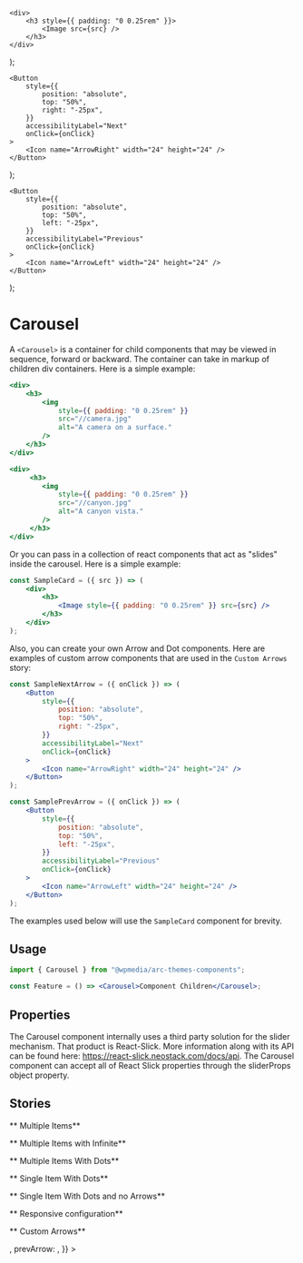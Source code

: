 
	<div>
		<h3 style={{ padding: "0 0.25rem" }}>
			<Image src={src} />
		</h3>
	</div>
);

	<Button
		style={{
			position: "absolute",
			top: "50%",
			right: "-25px",
		}}
		accessibilityLabel="Next"
		onClick={onClick}
	>
		<Icon name="ArrowRight" width="24" height="24" />
	</Button>
);

	<Button
		style={{
			position: "absolute",
			top: "50%",
			left: "-25px",
		}}
		accessibilityLabel="Previous"
		onClick={onClick}
	>
		<Icon name="ArrowLeft" width="24" height="24" />
	</Button>
);

<Meta title="Components/Carousel" component={Carousel} />

# Carousel

A `<Carousel>` is a container for child components that may be viewed in sequence,
forward or backward. The container can take in markup of children div containers. Here is a simple example:

```jsx
<div>
	<h3>
		<img
			style={{ padding: "0 0.25rem" }}
			src="//camera.jpg"
			alt="A camera on a surface."
		/>
	</h3>
</div>

<div>
	 <h3>
		<img
			style={{ padding: "0 0.25rem" }}
			src="//canyon.jpg"
			alt="A canyon vista."
		/>
	 </h3>
</div>
```

Or you can pass in a collection of react components that act as "slides" inside the carousel. Here is a simple example:

```jsx
const SampleCard = ({ src }) => (
	<div>
		<h3>
			<Image style={{ padding: "0 0.25rem" }} src={src} />
		</h3>
	</div>
);
```

Also, you can create your own Arrow and Dot components. Here are examples of custom arrow components that are used
in the `Custom Arrows` story:

```jsx
const SampleNextArrow = ({ onClick }) => (
	<Button
		style={{
			position: "absolute",
			top: "50%",
			right: "-25px",
		}}
		accessibilityLabel="Next"
		onClick={onClick}
	>
		<Icon name="ArrowRight" width="24" height="24" />
	</Button>
);

const SamplePrevArrow = ({ onClick }) => (
	<Button
		style={{
			position: "absolute",
			top: "50%",
			left: "-25px",
		}}
		accessibilityLabel="Previous"
		onClick={onClick}
	>
		<Icon name="ArrowLeft" width="24" height="24" />
	</Button>
);
```

The examples used below will use the `SampleCard` component for brevity.

## Usage

```jsx
import { Carousel } from "@wpmedia/arc-themes-components";

const Feature = () => <Carousel>Component Children</Carousel>;
```

## Properties

The Carousel component internally uses a third party solution for the slider mechanism. That product is React-Slick.
More information along with its API can be found here: https://react-slick.neostack.com/docs/api.
The Carousel component can accept all of React Slick properties through the sliderProps object property.

<ArgsTable of={Carousel} />

## Stories

** Multiple Items**

<Canvas>
	<Story name="Multiple Items">
		<div
			style={{
				marginLeft: "auto",
				marginRight: "auto",
				maxWidth: "90rem",
			}}
		>
			<Carousel
				sliderProps={{
					centerMode: false,
					infinite: false,
					centerPadding: "60px",
					slidesToShow: 4,
					speed: 500,
					slidesToScroll: 1,
					initialSlide: 0,
				}}
			>
				<SampleCard src="/camera.jpg" />
				<SampleCard src="/canyon.jpg" />
				<SampleCard src="/coffee.jpg" />
				<SampleCard src="/iceberg.jpg" />
				<SampleCard src="/keyboard.jpg" />
				<SampleCard src="/moon.jpg" />
				<SampleCard src="/sunflowers.jpg" />
				<SampleCard src="/turtle.jpg" />
				<SampleCard src="/waterfall.jpg" />
				<SampleCard src="/wave.jpg" />
			</Carousel>
		</div>
	</Story>
</Canvas>

** Multiple Items with Infinite**

<Canvas>
	<Story name="Multiple Items with Infinite">
		<div
			style={{
				marginLeft: "auto",
				marginRight: "auto",
				maxWidth: "90rem",
			}}
		>
			<Carousel
				sliderProps={{
					centerMode: true,
					infinite: true,
					centerPadding: "60px",
					slidesToShow: 4,
					speed: 500,
					slidesToScroll: 1,
					initialSlide: 0,
				}}
			>
				<SampleCard src="/camera.jpg" />
				<SampleCard src="/canyon.jpg" />
				<SampleCard src="/coffee.jpg" />
				<SampleCard src="/iceberg.jpg" />
				<SampleCard src="/keyboard.jpg" />
				<SampleCard src="/moon.jpg" />
				<SampleCard src="/sunflowers.jpg" />
				<SampleCard src="/turtle.jpg" />
				<SampleCard src="/waterfall.jpg" />
				<SampleCard src="/wave.jpg" />
			</Carousel>
		</div>
	</Story>
</Canvas>

** Multiple Items With Dots**

<Canvas>
	<Story name="Multiple Items With Dots">
		<div
			style={{
				marginLeft: "auto",
				marginRight: "auto",
				maxWidth: "90rem",
			}}
		>
			<Carousel
				sliderProps={{
					dots: true,
					centerMode: true,
					infinite: true,
					centerPadding: "60px",
					slidesToShow: 3,
					speed: 500,
					slidesToScroll: 1,
					initialSlide: 0,
				}}
			>
				<SampleCard src="/camera.jpg" />
				<SampleCard src="/canyon.jpg" />
				<SampleCard src="/coffee.jpg" />
				<SampleCard src="/iceberg.jpg" />
				<SampleCard src="/keyboard.jpg" />
				<SampleCard src="/moon.jpg" />
				<SampleCard src="/sunflowers.jpg" />
				<SampleCard src="/turtle.jpg" />
				<SampleCard src="/waterfall.jpg" />
				<SampleCard src="/wave.jpg" />
			</Carousel>
		</div>
	</Story>
</Canvas>

** Single Item With Dots**

<Canvas>
	<Story name="Single Item With Dots">
		<div
			style={{
				marginLeft: "auto",
				marginRight: "auto",
				width: "350px",
			}}
		>
			<Carousel
				sliderProps={{
					dots: true,
					slidesToShow: 1,
					slidesToScroll: 1,
					initialSlide: 0,
					centerMode: false,
				}}
			>
				<SampleCard src="/camera.jpg" />
				<SampleCard src="/canyon.jpg" />
				<SampleCard src="/coffee.jpg" />
				<SampleCard src="/iceberg.jpg" />
				<SampleCard src="/keyboard.jpg" />
			</Carousel>
		</div>
	</Story>
</Canvas>

** Single Item With Dots and no Arrows**

<Canvas>
	<Story name="Single Item With Dots and no Arrows">
		<div
			style={{
				marginLeft: "auto",
				marginRight: "auto",
				width: "350px",
			}}
		>
			<Carousel
				sliderProps={{
					dots: true,
					arrows: false,
					slidesToShow: 1,
					slidesToScroll: 1,
					initialSlide: 0,
					centerMode: false,
				}}
			>
				<SampleCard src="/camera.jpg" />
				<SampleCard src="/canyon.jpg" />
				<SampleCard src="/coffee.jpg" />
				<SampleCard src="/iceberg.jpg" />
				<SampleCard src="/keyboard.jpg" />
			</Carousel>
		</div>
	</Story>
</Canvas>

** Responsive configuration**

<Canvas>
	<Story name="Responsive configuration">
		<div
			style={{
				marginLeft: "auto",
				marginRight: "auto",
				maxWidth: "90rem",
			}}
		>
			<Carousel
				sliderProps={{
					centerMode: false,
					infinite: false,
					centerPadding: "60px",
					slidesToShow: 3,
					speed: 500,
					slidesToScroll: 1,
					initialSlide: 0,
					responsive: [
						{
							breakpoint: 1024,
							settings: {
								slidesToShow: 3,
								slidesToScroll: 3,
								infinite: true,
								centerMode: false,
							},
						},
						{
							breakpoint: 600,
							settings: {
								slidesToShow: 1,
								slidesToScroll: 1,
								initialSlide: 0,
								centerMode: false,
							},
						},
					],
				}}
			>
				<SampleCard src="/camera.jpg" />
				<SampleCard src="/canyon.jpg" />
				<SampleCard src="/coffee.jpg" />
				<SampleCard src="/iceberg.jpg" />
				<SampleCard src="/keyboard.jpg" />
				<SampleCard src="/moon.jpg" />
				<SampleCard src="/sunflowers.jpg" />
				<SampleCard src="/turtle.jpg" />
				<SampleCard src="/waterfall.jpg" />
				<SampleCard src="/wave.jpg" />
			</Carousel>
		</div>
	</Story>
</Canvas>

** Custom Arrows**

<Canvas>
	<Story name="Custom Arrows">
		<div
			style={{
				marginLeft: "auto",
				marginRight: "auto",
				maxWidth: "90rem",
			}}
		>
			<Carousel
				sliderProps={{
					dots: true,
					centerMode: true,
					infinite: true,
					centerPadding: "0",
					slidesToShow: 3,
					speed: 500,
					slidesToScroll: 1,
					initialSlide: 0,
					nextArrow: <SampleNextArrow />,
					prevArrow: <SamplePrevArrow />,
				}}
			>
				<SampleCard src="/camera.jpg" />
				<SampleCard src="/canyon.jpg" />
				<SampleCard src="/coffee.jpg" />
				<SampleCard src="/iceberg.jpg" />
				<SampleCard src="/keyboard.jpg" />
				<SampleCard src="/moon.jpg" />
				<SampleCard src="/sunflowers.jpg" />
				<SampleCard src="/turtle.jpg" />
				<SampleCard src="/waterfall.jpg" />
				<SampleCard src="/wave.jpg" />
			</Carousel>
		</div>
	</Story>
</Canvas>
